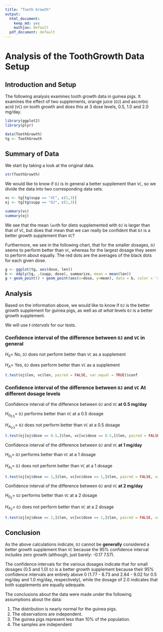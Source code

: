 ```yaml
---
title: "Tooth Growth"
output:
  html_document:
    keep_md: yes
    mathjax: default
  pdf_document: default
---
```


# Analysis of the ToothGrowth Data Setup

## Introduction and Setup

The following analysis examines tooth growth data in guinea pigs. It
examines the effect of two supplements, orange juice (`OJ`) and
ascorbic acid (`VC`) on tooth growth and does this at 3 dose levels,
0.5, 1.0 and 2.0 mg/day.

```r
library(ggplot2)
library(plyr)
```

```r
data(ToothGrowth)
tg <- ToothGrowth
```

## Summary of Data

We start by taking a look at the original data.

```R
str(ToothGrowth)
```

We would like to know if `OJ` is in general a better supplement than
`VC`, so we divide the data into two corresponding data sets.

```r
vc <- tg[tg$supp == "VC", c(1,3)]
oj <- tg[tg$supp == "OJ", c(1,3)]

summary(vc)
summary(oj)
```

We see that the mean `len`th for diets supplemented with `OJ` is
larger than that of `VC`, but does that mean that we can really be
confident that `OJ` is a better growth supplement than `VC`?

Furthermore, we see in the following chart, that for the smaller
dosages, `OJ` seems to perform better than `VC`, whereas for the
largest dosage they seem to perform about equally. The red dots are
the averages of the black dots for each given dose.

```R
g <- ggplot(tg, aes(dose, len))
b <- ddply(tg, .(supp, dose), summarize, mean = mean(len))
g + geom_point() + geom_point(aes(x=dose, y=mean), data = b, color = 'red') + facet_grid(supp ~ .) + xlab("dose (mg/day)") + ylab("length (units not given)")
```

## Analysis

Based on the information above, we would like to know if `OJ` is the
better growth supplement for guinea pigs, as well as *at what* levels
`OJ` is a better growth supplement.

We will use _t-intervals_ for our tests.

### Confidence interval of the difference between `OJ` and `VC` **in general**

$H_0 =$ No, `OJ` does not perform better than `VC` as a supplement

$H_A =$ Yes, `OJ` does perform better than `VC` as a supplement

```R
t.test(oj$len, vc$len, paired = FALSE, var.equal = TRUE)$conf
```

### Confidence interval of the difference between `OJ` and `VC` **At different dosage levels**

Confidence interval of the difference between `OJ` and `VC` **at 0.5 mg/day**

$H_{0_{0.5}} =$ `OJ` performs better than `VC` at a 0.5 dosage

$H_{A_{0.5}} =$ `OJ` does not perform better than `VC` at a 0.5 dosage

```R
t.test(oj[oj$dose == 0.5,]$len, vc[vc$dose == 0.5,]$len, paired = FALSE, var.equal = TRUE)$conf
```

Confidence interval of the difference between `OJ` and `VC` **at 1 mg/day**

$H_{0_{1}} =$ `OJ` performs better than `VC` at a 1 dosage

$H_{A_{1}} =$ `OJ` does not perform better than `VC` at a 1 dosage

```R
t.test(oj[oj$dose == 1,]$len, vc[vc$dose == 1,]$len, paired = FALSE, var.equal = TRUE)$conf
```

Confidence interval of the difference between `OJ` and `VC` **at 2 mg/day**

$H_{0_{2}} =$ `OJ` performs better than `VC` at a 2 dosage

$H_{A_{2}} =$ `OJ` does not perform better than `VC` at a 2 dosage

```R
t.test(oj[oj$dose == 2,]$len, vc[vc$dose == 2,]$len, paired = FALSE, var.equal = TRUE)$conf
```

## Conclusion

As the above calculations indicate, `OJ` cannot be **generally**
considered a better growth supplement than `VC` because the 95%
confidence interval includes zero growth (although, just barely: -0.17
7.57).

The confidence intervals for the various dosages indicate that for
small dosages (0.5 and 1.0) `OJ` is a better growth supplement because
their 95% confidence intervals are entirely above 0 (1.77 - 8.73 and 2.84 -
9.02 for 0.5 mg/day and 1.0 mg/day, respectively), while the dosage of
2.0 indicates that both supplements are equally adequate.

The conclusions about the data were made under the following
assumptions about the data:

1. The distribution is nearly normal for the guinea pigs.
2. The observations are independent.
3. The guinea pigs represent less than 10% of the population.
4. The samples are independent
